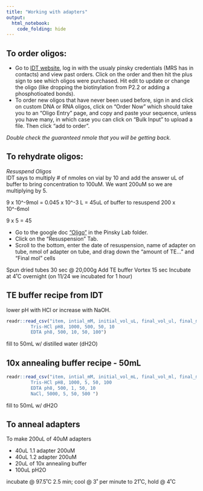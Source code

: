 ```yaml
---
title: "Working with adapters"
output: 
  html_notebook: 
    code_folding: hide
---
```

## To order oligos:
- Go to [IDT website](www.idtdna.com), log in with the usualy pinsky credentials (MRS has in contacts) and view past orders. Click on the order and then hit the plus sign to see which oligos were purchased. Hit edit to update or change the oligo (like dropping the biotinylation from P2.2 or adding a phosphotioated bonds).  
- To order new oligos that have never been used before, sign in and click on custom DNA or RNA oligos, click on "Order Now" which should take you to an "Oligo Entry" page, and copy and paste your sequence, unless you have many, in which case you can click on "Bulk Input" to upload a file.  Then click "add to order".  

*Double check the guaranteed nmole that you will be getting back.*  

## To rehydrate oligos:
*Resuspend Oligos*  
IDT says to multiply # of nmoles on vial by 10 and add the answer uL of buffer to bring concentration to 100uM.  We want 200uM so we are multiplying by 5.

9 x 10^-9mol  = 0.045 x 10^-3 L = 45uL of buffer to resuspend
200 x 10^-6mol

9 x 5 = 45

- Go to the google doc ["Oligo”](https://docs.google.com/spreadsheets/d/1K2FYSjhMS82SeHkQGW1C9GFlu9ZZ_iZJVDfYxMP3SIE/edit?usp=sharing) in the Pinsky Lab folder.  
- Click on the “Resuspension” Tab.  
- Scroll to the bottom, enter the date of resuspension, name of adapter on tube, nmol of adapter on tube, and drag down the “amount of TE…” and “Final mol” cells

Spun dried tubes 30 sec @ 20,000g
Add TE buffer
Vortex 15 sec
Incubate at 4˚C overnight (on 11/24 we incubated for 1 hour)

## TE buffer recipe from IDT
lower pH with HCl or increase with NaOH.
```r
readr::read_csv("item, intial_mM, initial_vol_uL, final_vol_ul, final_mM
         Tris-HCl pH8, 1000, 500, 50, 10
         EDTA ph8, 500, 10, 50, 100")
```
fill to 50mL w/ distilled water (dH2O)

## 10x annealing buffer recipe - 50mL
```r
readr::read_csv("item, intial_mM, initial_vol_mL, final_vol_ml, final_mM
         Tris-HCl pH8, 1000, 5, 50, 100
         EDTA ph8, 500, 1, 50, 10
         NaCl, 5000, 5, 50, 500 ")
```
fill to 50mL w/ dH2O

## To anneal adapters  
To make 200uL of 40uM adapters  

  - 40uL 1.1 adapter 200uM  
  - 40uL 1.2 adapter 200uM  
  - 20uL of 10x annealing buffer  
  - 100uL pH2O 
  
incubate @ 97.5˚C 2.5 min; cool @ 3˚ per minute to 21˚C, hold @ 4˚C   


